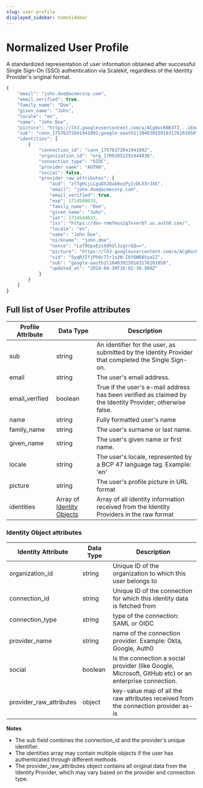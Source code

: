 ```yaml
---
slug: user-profile
displayed_sidebar: homeSidebar
---
```


# Normalized User Profile

A standardized representation of user information obtained after successful Single Sign-On (SSO) authentication via Scalekit, regardless of the Identity Provider's original format.

```js wordWrap=true title="Example of Normalized User Profile"
{
    "email": "john.doe@acmecorp.com",
    "email_verified": true,
    "family_name": "Doe",
    "given_name": "John",
    "locale": "en",
    "name": "John Doe",
    "picture": "https://lh3.googleusercontent.com/a/ACg8ocKNE4TZ...iEma17URCEf=s96-c",
    "sub": "conn_17576372041941092;google-oauth2|104630259163176101050",
    "identities": [
        {
            "connection_id": "conn_17576372041941092",
            "organization_id": "org_17002852291444836",
            "connection_type": "OIDC",
            "provider_name": "AUTH0",
            "social": false,
            "provider_raw_attributes": {
                "aud": "ztTgHijLLguDXJQab0oiPyIcDLXXrJX6",
                "email": "john.doe@acmecorp.com",
                "email_verified": true,
                "exp": 1714580633,
                "family_name": "Doe",
                "given_name": "John",
                "iat": 1714544633,
                "iss": "https://dev-rmmfmus2g7vverbf.us.auth0.com/",
                "locale": "en",
                "name": "John Doe",
                "nickname": "john.doe",
                "nonce": "Lof9SpxEzs9dhUlJzgrrbQ==",
                "picture": "https://lh3.googleusercontent.com/a/ACg8ocKNE4T...17URCEf=s96-c",
                "sid": "5yqRJIfjPh8c7lr1s2N-IbY6WR8VyaIZ",
                "sub": "google-oauth2|104630259163176101050",
                "updated_at": "2024-04-30T10:02:30.988Z"
            }
        }
    ]
}

```

## Full list of User Profile attributes

| Profile Attribute                       | Data Type                                                | Description                                                                                               |
| --------------------------------------- | -------------------------------------------------------- | --------------------------------------------------------------------------------------------------------- |
| <SimpleCode className="text--semibold">sub</SimpleCode>            | string                                                   | An identifier for the user, as submitted by the Identity Provider that completed the Single Sign-on.      |
| <SimpleCode className="text--semibold">email</SimpleCode>          | string                                                   | The user's email address.                                                                                 |
| <SimpleCode className="text--semibold">email_verified</SimpleCode> | boolean                                                  | True if the user's e-mail address has been verified as claimed by the Identity Provider; otherwise false. |
| <SimpleCode className="text--semibold">name</SimpleCode>           | string                                                   | Fully formatted user's name                                                                               |
| <SimpleCode className="text--semibold">family_name</SimpleCode>    | string                                                   | The user's surname or last name.                                                                          |
| <SimpleCode className="text--semibold">given_name</SimpleCode>     | string                                                   | The user's given name or first name.                                                                      |
| <SimpleCode className="text--semibold">locale</SimpleCode>         | string                                                   | The user's locale, represented by a BCP 47 language tag. Example: 'en'                                    |
| <SimpleCode className="text--semibold">picture</SimpleCode>        | string                                                   | The user's profile picture in URL format                                                                  |
| <SimpleCode className="text--semibold">identities</SimpleCode>     | Array of [Identity Objects](#identity-object-attributes) | Array of all identity information received from the Identity Providers in the raw format                  |

### Identity Object attributes

| Identity Attribute                               | Data Type | Description                                                                                           |
| ------------------------------------------------ | --------- | ----------------------------------------------------------------------------------------------------- |
| <SimpleCode className="text--semibold">organization_id</SimpleCode>         | string    | Unique ID of the organization to which this user belongs to                                           |
| <SimpleCode className="text--semibold">connection_id</SimpleCode>           | string    | Unique ID of the connection for which this identity data is fetched from                              |
| <SimpleCode className="text--semibold">connection_type</SimpleCode>         | string    | type of the connection: SAML or OIDC                                                                  |
| <SimpleCode className="text--semibold">provider_name</SimpleCode>           | string    | name of the connection provider. Example: Okta, Google, Auth0                                         |
| <SimpleCode className="text--semibold">social</SimpleCode>                  | boolean   | Is the connection a social provider (like Google, Microsoft, GitHub etc) or an enterprise connection. |
| <SimpleCode className="text--semibold">provider_raw_attributes</SimpleCode> | object    | key-value map of all the raw attributes received from the connection provider as-is                   |

**Notes**

- The <SimpleCode className="text--semibold">sub</SimpleCode> field combines the <SimpleCode className="text--semibold">connection_id</SimpleCode> and the provider's unique identifier.
- The identities array may contain multiple objects if the user has authenticated through different methods.
- The <SimpleCode className="text--semibold">provider_raw_attributes</SimpleCode> object contains all original data from the Identity Provider, which may vary based on the provider and connection type.
